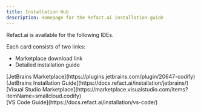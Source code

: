 ```yaml
---
title: Installation Hub
description: Homepage for the Refact.ai installation guide
---
```



Refact.ai is available for the following IDEs.

Each card consists of two links:
- Marketplace download link
- Detailed installation guide

<CardGrid>
	<Card title="JetBrains IDEs">
		[JetBrains Marketplace](https://plugins.jetbrains.com/plugin/20647-codify)<br />
		[JetBrains Installation Guide](https://docs.refact.ai/installation/jetbrains/)
	</Card>
	<Card title="VS Code">
		[Visual Studio Marketplace](https://marketplace.visualstudio.com/items?itemName=smallcloud.codify)<br />
		[VS Code Guide](https://docs.refact.ai/installation/vs-code/)
	</Card>
</CardGrid>